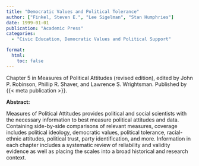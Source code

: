```yaml
---
title: "Democratic Values and Political Tolerance"
author: ["Finkel, Steven E.", "Lee Sigelman", "Stan Humphries"]
date: 1999-01-01
publication: "Academic Press"
categories:
  - "Civic Education, Democratic Values and Political Support"

format:
  html:
    toc: false
---
```


Chapter 5 in Measures of Political Attitudes (revised edition), edited by John P. Robinson, Phillip R. Shaver, and Lawrence S. Wrightsman. Published by {{< meta publication >}}.

**Abstract:**

::: justify-text
Measures of Political Attitudes provides political and social scientists with the necessary information to best measure political attitudes and data. Containing side-by-side comparisons of relevant measures, coverage includes political ideology, democratic values, political tolerance, racial-ethnic attitudes, political trust, party identification, and more. Information in each chapter includes a systematic review of reliability and validity evidence as well as placing the scales into a broad historical and research context.
:::
